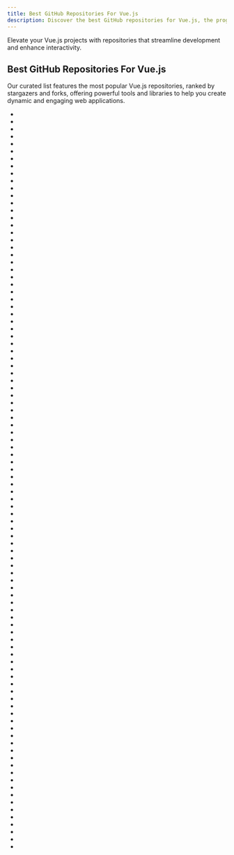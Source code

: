 ```yaml
---
title: Best GitHub Repositories For Vue.js
description: Discover the best GitHub repositories for Vue.js, the progressive framework for building user interfaces.
---
```

Elevate your Vue.js projects with repositories that streamline development and enhance interactivity.

## Best GitHub Repositories For Vue.js

Our curated list features the most popular Vue.js repositories, ranked by stargazers and forks, offering powerful tools and libraries to help you create dynamic and engaging web applications.

- <Badge owner="vuejs" repoName="vue" stars="https://img.shields.io/github/stars/vuejs/vue?style=flat&logoSize=auto" forks="https://img.shields.io/github/forks/vuejs/vue?style=flat&logoSize=auto"/>
- <Badge owner="hoppscotch" repoName="hoppscotch" stars="https://img.shields.io/github/stars/hoppscotch/hoppscotch?style=flat&logoSize=auto" forks="https://img.shields.io/github/forks/hoppscotch/hoppscotch?style=flat&logoSize=auto"/>
- <Badge owner="ElemeFE" repoName="element" stars="https://img.shields.io/github/stars/ElemeFE/element?style=flat&logoSize=auto" forks="https://img.shields.io/github/forks/ElemeFE/element?style=flat&logoSize=auto"/>
- <Badge owner="LeCoupa" repoName="awesome-cheatsheets" stars="https://img.shields.io/github/stars/LeCoupa/awesome-cheatsheets?style=flat&logoSize=auto" forks="https://img.shields.io/github/forks/LeCoupa/awesome-cheatsheets?style=flat&logoSize=auto"/>
- <Badge owner="vuetifyjs" repoName="vuetify" stars="https://img.shields.io/github/stars/vuetifyjs/vuetify?style=flat&logoSize=auto" forks="https://img.shields.io/github/forks/vuetifyjs/vuetify?style=flat&logoSize=auto"/>
- <Badge owner="coollabsio" repoName="coolify" stars="https://img.shields.io/github/stars/coollabsio/coolify?style=flat&logoSize=auto" forks="https://img.shields.io/github/forks/coollabsio/coolify?style=flat&logoSize=auto"/>
- <Badge owner="filebrowser" repoName="filebrowser" stars="https://img.shields.io/github/stars/filebrowser/filebrowser?style=flat&logoSize=auto" forks="https://img.shields.io/github/forks/filebrowser/filebrowser?style=flat&logoSize=auto"/>
- <Badge owner="quasarframework" repoName="quasar" stars="https://img.shields.io/github/stars/quasarframework/quasar?style=flat&logoSize=auto" forks="https://img.shields.io/github/forks/quasarframework/quasar?style=flat&logoSize=auto"/>
- <Badge owner="IceWhaleTech" repoName="CasaOS" stars="https://img.shields.io/github/stars/IceWhaleTech/CasaOS?style=flat&logoSize=auto" forks="https://img.shields.io/github/forks/IceWhaleTech/CasaOS?style=flat&logoSize=auto"/>
- <Badge owner="wailsapp" repoName="wails" stars="https://img.shields.io/github/stars/wailsapp/wails?style=flat&logoSize=auto" forks="https://img.shields.io/github/forks/wailsapp/wails?style=flat&logoSize=auto"/>
- <Badge owner="element-plus" repoName="element-plus" stars="https://img.shields.io/github/stars/element-plus/element-plus?style=flat&logoSize=auto" forks="https://img.shields.io/github/forks/element-plus/element-plus?style=flat&logoSize=auto"/>
- <Badge owner="sudheerj" repoName="javascript-interview-questions" stars="https://img.shields.io/github/stars/sudheerj/javascript-interview-questions?style=flat&logoSize=auto" forks="https://img.shields.io/github/forks/sudheerj/javascript-interview-questions?style=flat&logoSize=auto"/>
- <Badge owner="CorentinTh" repoName="it-tools" stars="https://img.shields.io/github/stars/CorentinTh/it-tools?style=flat&logoSize=auto" forks="https://img.shields.io/github/forks/CorentinTh/it-tools?style=flat&logoSize=auto"/>
- <Badge owner="chatwoot" repoName="chatwoot" stars="https://img.shields.io/github/stars/chatwoot/chatwoot?style=flat&logoSize=auto" forks="https://img.shields.io/github/forks/chatwoot/chatwoot?style=flat&logoSize=auto"/>
- <Badge owner="zincsearch" repoName="zincsearch" stars="https://img.shields.io/github/stars/zincsearch/zincsearch?style=flat&logoSize=auto" forks="https://img.shields.io/github/forks/zincsearch/zincsearch?style=flat&logoSize=auto"/>
- <Badge owner="zxwk1998" repoName="vue-admin-better" stars="https://img.shields.io/github/stars/zxwk1998/vue-admin-better?style=flat&logoSize=auto" forks="https://img.shields.io/github/forks/zxwk1998/vue-admin-better?style=flat&logoSize=auto"/>
- <Badge owner="surmon-china" repoName="vue-awesome-swiper" stars="https://img.shields.io/github/stars/surmon-china/vue-awesome-swiper?style=flat&logoSize=auto" forks="https://img.shields.io/github/forks/surmon-china/vue-awesome-swiper?style=flat&logoSize=auto"/>
- <Badge owner="ag-grid" repoName="ag-grid" stars="https://img.shields.io/github/stars/ag-grid/ag-grid?style=flat&logoSize=auto" forks="https://img.shields.io/github/forks/ag-grid/ag-grid?style=flat&logoSize=auto"/>
- <Badge owner="HabitRPG" repoName="habitica" stars="https://img.shields.io/github/stars/HabitRPG/habitica?style=flat&logoSize=auto" forks="https://img.shields.io/github/forks/HabitRPG/habitica?style=flat&logoSize=auto"/>
- <Badge owner="Dujltqzv" repoName="Some-Many-Books" stars="https://img.shields.io/github/stars/Dujltqzv/Some-Many-Books?style=flat&logoSize=auto" forks="https://img.shields.io/github/forks/Dujltqzv/Some-Many-Books?style=flat&logoSize=auto"/>
- <Badge owner="krayin" repoName="laravel-crm" stars="https://img.shields.io/github/stars/krayin/laravel-crm?style=flat&logoSize=auto" forks="https://img.shields.io/github/forks/krayin/laravel-crm?style=flat&logoSize=auto"/>
- <Badge owner="logaretm" repoName="vee-validate" stars="https://img.shields.io/github/stars/logaretm/vee-validate?style=flat&logoSize=auto" forks="https://img.shields.io/github/forks/logaretm/vee-validate?style=flat&logoSize=auto"/>
- <Badge owner="epicmaxco" repoName="vuestic-admin" stars="https://img.shields.io/github/stars/epicmaxco/vuestic-admin?style=flat&logoSize=auto" forks="https://img.shields.io/github/forks/epicmaxco/vuestic-admin?style=flat&logoSize=auto"/>
- <Badge owner="primefaces" repoName="primevue" stars="https://img.shields.io/github/stars/primefaces/primevue?style=flat&logoSize=auto" forks="https://img.shields.io/github/forks/primefaces/primevue?style=flat&logoSize=auto"/>
- <Badge owner="Akryum" repoName="vue-virtual-scroller" stars="https://img.shields.io/github/stars/Akryum/vue-virtual-scroller?style=flat&logoSize=auto" forks="https://img.shields.io/github/forks/Akryum/vue-virtual-scroller?style=flat&logoSize=auto"/>
- <Badge owner="buefy" repoName="buefy" stars="https://img.shields.io/github/stars/buefy/buefy?style=flat&logoSize=auto" forks="https://img.shields.io/github/forks/buefy/buefy?style=flat&logoSize=auto"/>
- <Badge owner="doccano" repoName="doccano" stars="https://img.shields.io/github/stars/doccano/doccano?style=flat&logoSize=auto" forks="https://img.shields.io/github/forks/doccano/doccano?style=flat&logoSize=auto"/>
- <Badge owner="bastienwirtz" repoName="homer" stars="https://img.shields.io/github/stars/bastienwirtz/homer?style=flat&logoSize=auto" forks="https://img.shields.io/github/forks/bastienwirtz/homer?style=flat&logoSize=auto"/>
- <Badge owner="JakHuang" repoName="form-generator" stars="https://img.shields.io/github/stars/JakHuang/form-generator?style=flat&logoSize=auto" forks="https://img.shields.io/github/forks/JakHuang/form-generator?style=flat&logoSize=auto"/>
- <Badge owner="TeamPiped" repoName="Piped" stars="https://img.shields.io/github/stars/TeamPiped/Piped?style=flat&logoSize=auto" forks="https://img.shields.io/github/forks/TeamPiped/Piped?style=flat&logoSize=auto"/>
- <Badge owner="museui" repoName="muse-ui" stars="https://img.shields.io/github/stars/museui/muse-ui?style=flat&logoSize=auto" forks="https://img.shields.io/github/forks/museui/muse-ui?style=flat&logoSize=auto"/>
- <Badge owner="jsplumb" repoName="jsplumb" stars="https://img.shields.io/github/stars/jsplumb/jsplumb?style=flat&logoSize=auto" forks="https://img.shields.io/github/forks/jsplumb/jsplumb?style=flat&logoSize=auto"/>
- <Badge owner="jackocnr" repoName="intl-tel-input" stars="https://img.shields.io/github/stars/jackocnr/intl-tel-input?style=flat&logoSize=auto" forks="https://img.shields.io/github/forks/jackocnr/intl-tel-input?style=flat&logoSize=auto"/>
- <Badge owner="surmon-china" repoName="vue-quill-editor" stars="https://img.shields.io/github/stars/surmon-china/vue-quill-editor?style=flat&logoSize=auto" forks="https://img.shields.io/github/forks/surmon-china/vue-quill-editor?style=flat&logoSize=auto"/>
- <Badge owner="aimeos" repoName="aimeos-laravel" stars="https://img.shields.io/github/stars/aimeos/aimeos-laravel?style=flat&logoSize=auto" forks="https://img.shields.io/github/forks/aimeos/aimeos-laravel?style=flat&logoSize=auto"/>
- <Badge owner="vuelidate" repoName="vuelidate" stars="https://img.shields.io/github/stars/vuelidate/vuelidate?style=flat&logoSize=auto" forks="https://img.shields.io/github/forks/vuelidate/vuelidate?style=flat&logoSize=auto"/>
- <Badge owner="windicss" repoName="windicss" stars="https://img.shields.io/github/stars/windicss/windicss?style=flat&logoSize=auto" forks="https://img.shields.io/github/forks/windicss/windicss?style=flat&logoSize=auto"/>
- <Badge owner="docusealco" repoName="docuseal" stars="https://img.shields.io/github/stars/docusealco/docuseal?style=flat&logoSize=auto" forks="https://img.shields.io/github/forks/docusealco/docuseal?style=flat&logoSize=auto"/>
- <Badge owner="GetPublii" repoName="Publii" stars="https://img.shields.io/github/stars/GetPublii/Publii?style=flat&logoSize=auto" forks="https://img.shields.io/github/forks/GetPublii/Publii?style=flat&logoSize=auto"/>
- <Badge owner="ly525" repoName="luban-h5" stars="https://img.shields.io/github/stars/ly525/luban-h5?style=flat&logoSize=auto" forks="https://img.shields.io/github/forks/ly525/luban-h5?style=flat&logoSize=auto"/>
- <Badge owner="amir20" repoName="dozzle" stars="https://img.shields.io/github/stars/amir20/dozzle?style=flat&logoSize=auto" forks="https://img.shields.io/github/forks/amir20/dozzle?style=flat&logoSize=auto"/>
- <Badge owner="newbee-ltd" repoName="newbee-mall-vue3-app" stars="https://img.shields.io/github/stars/newbee-ltd/newbee-mall-vue3-app?style=flat&logoSize=auto" forks="https://img.shields.io/github/forks/newbee-ltd/newbee-mall-vue3-app?style=flat&logoSize=auto"/>
- <Badge owner="vuejs" repoName="apollo" stars="https://img.shields.io/github/stars/vuejs/apollo?style=flat&logoSize=auto" forks="https://img.shields.io/github/forks/vuejs/apollo?style=flat&logoSize=auto"/>
- <Badge owner="remoteinterview" repoName="zero" stars="https://img.shields.io/github/stars/remoteinterview/zero?style=flat&logoSize=auto" forks="https://img.shields.io/github/forks/remoteinterview/zero?style=flat&logoSize=auto"/>
- <Badge owner="lusaxweb" repoName="vuesax" stars="https://img.shields.io/github/stars/lusaxweb/vuesax?style=flat&logoSize=auto" forks="https://img.shields.io/github/forks/lusaxweb/vuesax?style=flat&logoSize=auto"/>
- <Badge owner="thelounge" repoName="thelounge" stars="https://img.shields.io/github/stars/thelounge/thelounge?style=flat&logoSize=auto" forks="https://img.shields.io/github/forks/thelounge/thelounge?style=flat&logoSize=auto"/>
- <Badge owner="apertureless" repoName="vue-chartjs" stars="https://img.shields.io/github/stars/apertureless/vue-chartjs?style=flat&logoSize=auto" forks="https://img.shields.io/github/forks/apertureless/vue-chartjs?style=flat&logoSize=auto"/>
- <Badge owner="surmon-china" repoName="videojs-player" stars="https://img.shields.io/github/stars/surmon-china/videojs-player?style=flat&logoSize=auto" forks="https://img.shields.io/github/forks/surmon-china/videojs-player?style=flat&logoSize=auto"/>
- <Badge owner="egoist" repoName="poi" stars="https://img.shields.io/github/stars/egoist/poi?style=flat&logoSize=auto" forks="https://img.shields.io/github/forks/egoist/poi?style=flat&logoSize=auto"/>
- <Badge owner="vuejs" repoName="v2.vuejs.org" stars="https://img.shields.io/github/stars/vuejs/v2.vuejs.org?style=flat&logoSize=auto" forks="https://img.shields.io/github/forks/vuejs/v2.vuejs.org?style=flat&logoSize=auto"/>
- <Badge owner="VueTorrent" repoName="VueTorrent" stars="https://img.shields.io/github/stars/VueTorrent/VueTorrent?style=flat&logoSize=auto" forks="https://img.shields.io/github/forks/VueTorrent/VueTorrent?style=flat&logoSize=auto"/>
- <Badge owner="rcbyr" repoName="keen-slider" stars="https://img.shields.io/github/stars/rcbyr/keen-slider?style=flat&logoSize=auto" forks="https://img.shields.io/github/forks/rcbyr/keen-slider?style=flat&logoSize=auto"/>
- <Badge owner="stream-labs" repoName="desktop" stars="https://img.shields.io/github/stars/stream-labs/desktop?style=flat&logoSize=auto" forks="https://img.shields.io/github/forks/stream-labs/desktop?style=flat&logoSize=auto"/>
- <Badge owner="dolanmiu" repoName="docx" stars="https://img.shields.io/github/stars/dolanmiu/docx?style=flat&logoSize=auto" forks="https://img.shields.io/github/forks/dolanmiu/docx?style=flat&logoSize=auto"/>
- <Badge owner="euvl" repoName="vue-js-modal" stars="https://img.shields.io/github/stars/euvl/vue-js-modal?style=flat&logoSize=auto" forks="https://img.shields.io/github/forks/euvl/vue-js-modal?style=flat&logoSize=auto"/>
- <Badge owner="herozhou" repoName="vue-framework-wz" stars="https://img.shields.io/github/stars/herozhou/vue-framework-wz?style=flat&logoSize=auto" forks="https://img.shields.io/github/forks/herozhou/vue-framework-wz?style=flat&logoSize=auto"/>
- <Badge owner="sadanandpai" repoName="frontend-learning-kit" stars="https://img.shields.io/github/stars/sadanandpai/frontend-learning-kit?style=flat&logoSize=auto" forks="https://img.shields.io/github/forks/sadanandpai/frontend-learning-kit?style=flat&logoSize=auto"/>
- <Badge owner="troisjs" repoName="trois" stars="https://img.shields.io/github/stars/troisjs/trois?style=flat&logoSize=auto" forks="https://img.shields.io/github/forks/troisjs/trois?style=flat&logoSize=auto"/>
- <Badge owner="Zulko" repoName="eagle.js" stars="https://img.shields.io/github/stars/Zulko/eagle.js?style=flat&logoSize=auto" forks="https://img.shields.io/github/forks/Zulko/eagle.js?style=flat&logoSize=auto"/>
- <Badge owner="gothinkster" repoName="vue-realworld-example-app" stars="https://img.shields.io/github/stars/gothinkster/vue-realworld-example-app?style=flat&logoSize=auto" forks="https://img.shields.io/github/forks/gothinkster/vue-realworld-example-app?style=flat&logoSize=auto"/>
- <Badge owner="willmcpo" repoName="body-scroll-lock" stars="https://img.shields.io/github/stars/willmcpo/body-scroll-lock?style=flat&logoSize=auto" forks="https://img.shields.io/github/forks/willmcpo/body-scroll-lock?style=flat&logoSize=auto"/>
- <Badge owner="statamic" repoName="cms" stars="https://img.shields.io/github/stars/statamic/cms?style=flat&logoSize=auto" forks="https://img.shields.io/github/forks/statamic/cms?style=flat&logoSize=auto"/>
- <Badge owner="aimeos" repoName="aimeos" stars="https://img.shields.io/github/stars/aimeos/aimeos?style=flat&logoSize=auto" forks="https://img.shields.io/github/forks/aimeos/aimeos?style=flat&logoSize=auto"/>
- <Badge owner="MetinSeylan" repoName="Vue-Socket.io" stars="https://img.shields.io/github/stars/MetinSeylan/Vue-Socket.io?style=flat&logoSize=auto" forks="https://img.shields.io/github/forks/MetinSeylan/Vue-Socket.io?style=flat&logoSize=auto"/>
- <Badge owner="jonschlinkert" repoName="gray-matter" stars="https://img.shields.io/github/stars/jonschlinkert/gray-matter?style=flat&logoSize=auto" forks="https://img.shields.io/github/forks/jonschlinkert/gray-matter?style=flat&logoSize=auto"/>
- <Badge owner="LinusBorg" repoName="portal-vue" stars="https://img.shields.io/github/stars/LinusBorg/portal-vue?style=flat&logoSize=auto" forks="https://img.shields.io/github/forks/LinusBorg/portal-vue?style=flat&logoSize=auto"/>
- <Badge owner="vuejs" repoName="create-vue" stars="https://img.shields.io/github/stars/vuejs/create-vue?style=flat&logoSize=auto" forks="https://img.shields.io/github/forks/vuejs/create-vue?style=flat&logoSize=auto"/>
- <Badge owner="Happy-Coding-Clans" repoName="vue-easytable" stars="https://img.shields.io/github/stars/Happy-Coding-Clans/vue-easytable?style=flat&logoSize=auto" forks="https://img.shields.io/github/forks/Happy-Coding-Clans/vue-easytable?style=flat&logoSize=auto"/>
- <Badge owner="Tomotoes" repoName="scrcpy-gui" stars="https://img.shields.io/github/stars/Tomotoes/scrcpy-gui?style=flat&logoSize=auto" forks="https://img.shields.io/github/forks/Tomotoes/scrcpy-gui?style=flat&logoSize=auto"/>
- <Badge owner="epicmaxco" repoName="vuestic-ui" stars="https://img.shields.io/github/stars/epicmaxco/vuestic-ui?style=flat&logoSize=auto" forks="https://img.shields.io/github/forks/epicmaxco/vuestic-ui?style=flat&logoSize=auto"/>
- <Badge owner="doramart" repoName="DoraCMS" stars="https://img.shields.io/github/stars/doramart/DoraCMS?style=flat&logoSize=auto" forks="https://img.shields.io/github/forks/doramart/DoraCMS?style=flat&logoSize=auto"/>
- <Badge owner="SelfhostedPro" repoName="Yacht" stars="https://img.shields.io/github/stars/SelfhostedPro/Yacht?style=flat&logoSize=auto" forks="https://img.shields.io/github/forks/SelfhostedPro/Yacht?style=flat&logoSize=auto"/>
- <Badge owner="Gerapy" repoName="Gerapy" stars="https://img.shields.io/github/stars/Gerapy/Gerapy?style=flat&logoSize=auto" forks="https://img.shields.io/github/forks/Gerapy/Gerapy?style=flat&logoSize=auto"/>
- <Badge owner="surmon-china" repoName="vue-codemirror" stars="https://img.shields.io/github/stars/surmon-china/vue-codemirror?style=flat&logoSize=auto" forks="https://img.shields.io/github/forks/surmon-china/vue-codemirror?style=flat&logoSize=auto"/>
- <Badge owner="newbee-ltd" repoName="vue3-admin" stars="https://img.shields.io/github/stars/newbee-ltd/vue3-admin?style=flat&logoSize=auto" forks="https://img.shields.io/github/forks/newbee-ltd/vue3-admin?style=flat&logoSize=auto"/>
- <Badge owner="histoire-dev" repoName="histoire" stars="https://img.shields.io/github/stars/histoire-dev/histoire?style=flat&logoSize=auto" forks="https://img.shields.io/github/forks/histoire-dev/histoire?style=flat&logoSize=auto"/>
- <Badge owner="Maronato" repoName="vue-toastification" stars="https://img.shields.io/github/stars/Maronato/vue-toastification?style=flat&logoSize=auto" forks="https://img.shields.io/github/forks/Maronato/vue-toastification?style=flat&logoSize=auto"/>
- <Badge owner="BilibiliVideoDownload" repoName="BilibiliVideoDownload" stars="https://img.shields.io/github/stars/BilibiliVideoDownload/BilibiliVideoDownload?style=flat&logoSize=auto" forks="https://img.shields.io/github/forks/BilibiliVideoDownload/BilibiliVideoDownload?style=flat&logoSize=auto"/>
- <Badge owner="modoboa" repoName="modoboa" stars="https://img.shields.io/github/stars/modoboa/modoboa?style=flat&logoSize=auto" forks="https://img.shields.io/github/forks/modoboa/modoboa?style=flat&logoSize=auto"/>
- <Badge owner="open-xml-templating" repoName="docxtemplater" stars="https://img.shields.io/github/stars/open-xml-templating/docxtemplater?style=flat&logoSize=auto" forks="https://img.shields.io/github/forks/open-xml-templating/docxtemplater?style=flat&logoSize=auto"/>
- <Badge owner="learn-vuejs" repoName="vue-patterns" stars="https://img.shields.io/github/stars/learn-vuejs/vue-patterns?style=flat&logoSize=auto" forks="https://img.shields.io/github/forks/learn-vuejs/vue-patterns?style=flat&logoSize=auto"/>
- <Badge owner="frappe" repoName="books" stars="https://img.shields.io/github/stars/frappe/books?style=flat&logoSize=auto" forks="https://img.shields.io/github/forks/frappe/books?style=flat&logoSize=auto"/>
- <Badge owner="jcc" repoName="blog" stars="https://img.shields.io/github/stars/jcc/blog?style=flat&logoSize=auto" forks="https://img.shields.io/github/forks/jcc/blog?style=flat&logoSize=auto"/>
- <Badge owner="pablohpsilva" repoName="vuejs-component-style-guide" stars="https://img.shields.io/github/stars/pablohpsilva/vuejs-component-style-guide?style=flat&logoSize=auto" forks="https://img.shields.io/github/forks/pablohpsilva/vuejs-component-style-guide?style=flat&logoSize=auto"/>
- <Badge owner="icebob" repoName="vue-express-mongo-boilerplate" stars="https://img.shields.io/github/stars/icebob/vue-express-mongo-boilerplate?style=flat&logoSize=auto" forks="https://img.shields.io/github/forks/icebob/vue-express-mongo-boilerplate?style=flat&logoSize=auto"/>
- <Badge owner="alovajs" repoName="alova" stars="https://img.shields.io/github/stars/alovajs/alova?style=flat&logoSize=auto" forks="https://img.shields.io/github/forks/alovajs/alova?style=flat&logoSize=auto"/>
- <Badge owner="vuesion" repoName="vuesion" stars="https://img.shields.io/github/stars/vuesion/vuesion?style=flat&logoSize=auto" forks="https://img.shields.io/github/forks/vuesion/vuesion?style=flat&logoSize=auto"/>
- <Badge owner="hexops" repoName="vecty" stars="https://img.shields.io/github/stars/hexops/vecty?style=flat&logoSize=auto" forks="https://img.shields.io/github/forks/hexops/vecty?style=flat&logoSize=auto"/>
- <Badge owner="shopware" repoName="shopware" stars="https://img.shields.io/github/stars/shopware/shopware?style=flat&logoSize=auto" forks="https://img.shields.io/github/forks/shopware/shopware?style=flat&logoSize=auto"/>
- <Badge owner="kailong321200875" repoName="vue-element-plus-admin" stars="https://img.shields.io/github/stars/kailong321200875/vue-element-plus-admin?style=flat&logoSize=auto" forks="https://img.shields.io/github/forks/kailong321200875/vue-element-plus-admin?style=flat&logoSize=auto"/>
- <Badge owner="revolist" repoName="revogrid" stars="https://img.shields.io/github/stars/revolist/revogrid?style=flat&logoSize=auto" forks="https://img.shields.io/github/forks/revolist/revogrid?style=flat&logoSize=auto"/>
- <Badge owner="hello-efficiency-inc" repoName="raven-reader" stars="https://img.shields.io/github/stars/hello-efficiency-inc/raven-reader?style=flat&logoSize=auto" forks="https://img.shields.io/github/forks/hello-efficiency-inc/raven-reader?style=flat&logoSize=auto"/>
- <Badge owner="webfansplz" repoName="vuejs-challenges" stars="https://img.shields.io/github/stars/webfansplz/vuejs-challenges?style=flat&logoSize=auto" forks="https://img.shields.io/github/forks/webfansplz/vuejs-challenges?style=flat&logoSize=auto"/>
- <Badge owner="arco-design" repoName="arco-design-vue" stars="https://img.shields.io/github/stars/arco-design/arco-design-vue?style=flat&logoSize=auto" forks="https://img.shields.io/github/forks/arco-design/arco-design-vue?style=flat&logoSize=auto"/>
- <Badge owner="charliekassel" repoName="vuejs-datepicker" stars="https://img.shields.io/github/stars/charliekassel/vuejs-datepicker?style=flat&logoSize=auto" forks="https://img.shields.io/github/forks/charliekassel/vuejs-datepicker?style=flat&logoSize=auto"/>
- <Badge owner="sudheerj" repoName="vuejs-interview-questions" stars="https://img.shields.io/github/stars/sudheerj/vuejs-interview-questions?style=flat&logoSize=auto" forks="https://img.shields.io/github/forks/sudheerj/vuejs-interview-questions?style=flat&logoSize=auto"/>
- <Badge owner="vue-styleguidist" repoName="vue-styleguidist" stars="https://img.shields.io/github/stars/vue-styleguidist/vue-styleguidist?style=flat&logoSize=auto" forks="https://img.shields.io/github/forks/vue-styleguidist/vue-styleguidist?style=flat&logoSize=auto"/>
- <Badge owner="Geek-James" repoName="ddBuy" stars="https://img.shields.io/github/stars/Geek-James/ddBuy?style=flat&logoSize=auto" forks="https://img.shields.io/github/forks/Geek-James/ddBuy?style=flat&logoSize=auto"/>
- <Badge owner="1c7" repoName="Translate-Subtitle-File" stars="https://img.shields.io/github/stars/1c7/Translate-Subtitle-File?style=flat&logoSize=auto" forks="https://img.shields.io/github/forks/1c7/Translate-Subtitle-File?style=flat&logoSize=auto"/>
- <Badge owner="websanova" repoName="vue-auth" stars="https://img.shields.io/github/stars/websanova/vue-auth?style=flat&logoSize=auto" forks="https://img.shields.io/github/forks/websanova/vue-auth?style=flat&logoSize=auto"/>